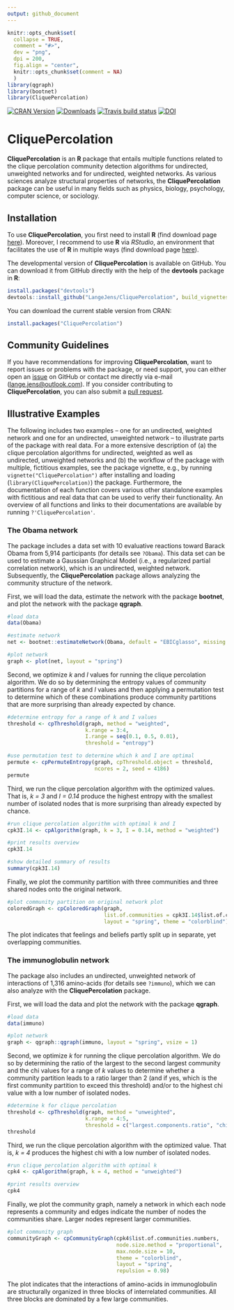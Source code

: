 ```yaml
---
output: github_document
---
```


```r
knitr::opts_chunk$set(
  collapse = TRUE,
  comment = "#>",
  dev = "png",
  dpi = 200,
  fig.align = "center",
  knitr::opts_chunk$set(comment = NA)
  )
library(qgraph)
library(bootnet)
library(CliquePercolation)
```

[![CRAN Version](http://www.r-pkg.org/badges/version/CliquePercolation)](https://cran.r-project.org/package=CliquePercolation)
[![Downloads](https://cranlogs.r-pkg.org/badges/CliquePercolation)](https://cran.r-project.org/package=CliquePercolation)
[![Travis build status](https://travis-ci.com/LangeJens/CliquePercolation.svg?branch=master)](https://travis-ci.com/LangeJens/CliquePercolation)
[![DOI](https://joss.theoj.org/papers/10.21105/joss.03210/status.svg)](https://doi.org/10.21105/joss.03210)

# CliquePercolation

**CliquePercolation** is an **R** package that entails multiple functions related to the clique percolation community detection algorithms for undirected, unweighted networks and for undirected, weighted networks. As various sciences analyze structural properties of networks, the **CliquePercolation** package can be useful in many fields such as physics, biology, psychology, computer science, or sociology.

## Installation

To use **CliquePercolation**, you first need to install **R** (find download page [here](https://cran.r-project.org/)). Moreover, I recommend to use **R** via *RStudio*, an environment that facilitates the use of **R** in multiple ways (find download page [here](https://rstudio.com/)).

The developmental version of **CliquePercolation** is available on GitHub. You can download it from GitHub directly with the help of the **devtools** package in **R**:


```r
install.packages("devtools")
devtools::install_github("LangeJens/CliquePercolation", build_vignettes = TRUE)
```


You can download the current stable version from CRAN:


```r
install.packages("CliquePercolation")
```

## Community Guidelines

If you have recommendations for improving **CliquePercolation**, want to report issues or problems with the package, or need support, you can either open an [issue](https://github.com/LangeJens/CliquePercolation/issues) on GitHub or contact me directly via e-mail (<lange.jens@outlook.com>). If you consider contributing to **CliquePercolation**, you can also submit a [pull request](https://github.com/LangeJens/CliquePercolation/pulls).

## Illustrative Examples

The following includes two examples -- one for an undirected, weighted network and one for an undirected, unweighted network -- to illustrate parts of the package with real data. For a more extensive description of (a) the clique percolation algorithms for undirected, weighted as well as undirected, unweighted networks and (b) the workflow of the package with multiple, fictitious examples, see the package vignette, e.g., by running `vignette("CliquePercolation")` after installing and loading (`library(CliquePercolation)`) the package. Furthermore, the documentation of each function covers various other standalone examples with fictitious and real data that can be used to verify their functionality. An overview of all functions and links to their documentations are available by running `?'CliquePercolation'`.

### The Obama network

The package includes a data set with 10 evaluative reactions toward Barack Obama from 5,914 participants (for details see `?Obama`). This data set can be used to estimate a Gaussian Graphical Model (i.e., a regularized partial correlation network), which is an undirected, weighted network. Subsequently, the **CliquePercolation** package allows analyzing the community structure of the network.

First, we will load the data, estimate the network with the package **bootnet**, and plot the network with the package **qgraph**.

```r
#load data
data(Obama)

#estimate network
net <- bootnet::estimateNetwork(Obama, default = "EBICglasso", missing = "pairwise")

#plot network
graph <- plot(net, layout = "spring")
```

Second, we optimize *k* and *I* values for running the clique percolation algorithm. We do so by determining the entropy values of community partitions for a range of *k* and *I* values and then applying a permutation test to determine which of these combinations produce community partitions that are more surprising than already expected by chance.

```r
#determine entropy for a range of k and I values
threshold <- cpThreshold(graph, method = "weighted",
                         k.range = 3:4,
                         I.range = seq(0.1, 0.5, 0.01),
                         threshold = "entropy")

#use permutation test to determine which k and I are optimal
permute <- cpPermuteEntropy(graph, cpThreshold.object = threshold,
                            ncores = 2, seed = 4186)
permute
```

Third, we run the clique percolation algorithm with the optimized values. That is, *k = 3* and *I = 0.14* produce the highest entropy with the smallest number of isolated nodes that is more surprising than already expected by chance.

```r
#run clique percolation algorithm with optimal k and I
cpk3I.14 <- cpAlgorithm(graph, k = 3, I = 0.14, method = "weighted")

#print results overview
cpk3I.14

#show detailed summary of results
summary(cpk3I.14)
```

Finally, we plot the community partition with three communities and three shared nodes onto the original network.

```r
#plot community partition on original network plot
coloredGraph <- cpColoredGraph(graph,
                               list.of.communities = cpk3I.14$list.of.communities.labels,
                               layout = "spring", theme = "colorblind")
```

The plot indicates that feelings and beliefs partly split up in separate, yet overlapping communities.

### The immunoglobulin network

The package also includes an undirected, unweighted network of interactions of 1,316 amino-acids (for details see `?immuno`), which we can also analyze with the **CliquePercolation** package.

First, we will load the data and plot the network with the package **qgraph**.

```r
#load data
data(immuno)

#plot network
graph <- qgraph::qgraph(immuno, layout = "spring", vsize = 1)

```

Second, we optimize *k* for running the clique percolation algorithm. We do so by determining the ratio of the largest to the second largest community and the chi values for a range of *k* values to determine whether a community partition leads to a ratio larger than 2 (and if yes, which is the first community partition to exceed this threshold) and/or to the highest chi value with a low number of isolated nodes.

```r
#determine k for clique percolation
threshold <- cpThreshold(graph, method = "unweighted",
                         k.range = 4:5,
                         threshold = c("largest.components.ratio", "chi"))
threshold
```

Third, we run the clique percolation algorithm with the optimized value. That is, *k = 4* produces the highest chi with a low number of isolated nodes.

```r
#run clique percolation algorithm with optimal k
cpk4 <- cpAlgorithm(graph, k = 4, method = "unweighted")

#print results overview
cpk4
```

Finally, we plot the community graph, namely a network in which each node represents a community and edges indicate the number of nodes the communities share. Larger nodes represent larger communities.

```r
#plot community graph
communityGraph <- cpCommunityGraph(cpk4$list.of.communities.numbers,
                                   node.size.method = "proportional",
                                   max.node.size = 10,
                                   theme = "colorblind",
                                   layout = "spring",
                                   repulsion = 0.98)
```

The plot indicates that the interactions of amino-acids in immunoglobulin are structurally organized in three blocks of interrelated communities. All three blocks are dominated by a few large communities.